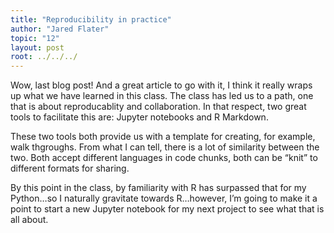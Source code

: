 ```yaml
---
title: "Reproducibility in practice"
author: "Jared Flater"
topic: "12"
layout: post
root: ../../../
---
```

Wow, last blog post! And a great article to go with it, I think it really wraps up what we have learned in this class. The class has led us to a path, one that is about reproducablity and collaboration. In that respect, two great tools to facilitate this are: Jupyter notebooks and R Markdown. 

These two tools both provide us with a template for creating, for example, walk thgroughs. From what I can tell, there is a lot of similarity between the two. Both accept different languages in code chunks, both can be "knit" to different formats for sharing. 

By this point in the class, by familiarity with R has surpassed that for my Python...so I naturally gravitate towards R...however, I'm going to make it a point to start a new Jupyter notebook for my next project to see what that is all about. 


